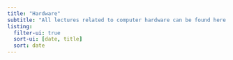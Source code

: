 ```yaml
---
title: "Hardware"
subtitle: "All lectures related to computer hardware can be found here."
listing: 
  filter-ui: true
  sort-ui: [date, title]
  sort: date
---
```

